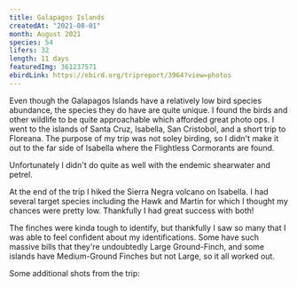 ```yaml
---
title: Galapagos Islands
createdAt: "2021-08-01"
month: August 2021
species: 54
lifers: 32
length: 11 days
featuredImg: 361237571
ebirdLink: https://ebird.org/tripreport/3964?view=photos
---
```


Even though the Galapagos Islands have a relatively low bird species abundance, the species they do have are quite unique. I found the birds and other wildlife to be quite approachable which afforded great photo ops. I went to the islands of Santa Cruz, Isabella, San Cristobol, and a short trip to Floreana. The purpose of my trip was not soley birding, so I didn't make it out to the far side of Isabella where the Flightless Cormorants are found.

<EbirdImage id="ML363177591" species="Galapagos Penguin" />
<EbirdImage
  id="ML361218541"
  species="Waved Albatross"
  text="I had the best success with Waved Albatross on the boats between the islands."
/>

<EbirdImage id="ML361213521" species="Red-billed Tropicbird" />
<EbirdImage id="ML363706101" species="Blue-footed Booby" />
<EbirdImage id="ML363176681" species="Striated Heron (Galapagos)" />

Unfortunately I didn't do quite as well with the endemic shearwater and petrel.

<EbirdImage id="ML363187181" species="Galapagos Shearwater" />
<EbirdImage id="ML363170611" species="Galapagos Petrel" />

<EbirdImage id="ML363709881" species="Galapagos Dove" />
<EbirdImage
  id="ML361252091"
  species="Dark-billed Cuckoo"
  text="I thought I would have a difficult time with these, but after searching for and finding this one I incidentally saw several more"
/>
<EbirdImage
  id="ML360633991"
  species="Galapagos Rail"
  text="This was possibly the biggest highlight of the trip. They're extremely secretive and very few people have photos of them at all. I was fortunate enough to get amazing views after putting in quite a bit of effort researching and searching in the field."
/>
<EbirdImage id="ML361233831" species="San Cristobal Mockingbird" />
<EbirdImage
  id="ML361209501"
  species="Floreana Mockingbird"
  text={`Evidently at one point they moved all the Floreana Mockingbirds onto one or two offshore "rocks". Our boat circled one of them and I was eventually able to spot one on a cactus. There's only about 750 left in the wild, 70 of which were evidently on the rock we visited (Champion).`}
/>
<EbirdImage id="ML361214191" species="Galapagos Flycatcher" />
<EbirdImage
  id="ML363169581"
  species="Short-eared Owl (Galapagos)"
  text="This was a pleasant surprise. I randomly came across it while out cycling the highlands of Santa Cruz in search of a Brujo Flycatcher. I only ever saw a Brujo briefly from a bus."
/>
<EbirdImage id="ML363206601" species="Green Warbler-Finch" />

At the end of the trip I hiked the Sierra Negra volcano on Isabella. I had several target species including the Hawk and Martin for which I thought my chances were pretty low. Thankfully I had great success with both!

<EbirdImage id="ML363171871" species="Galapagos Hawk" />
<EbirdImage id="ML363174191" species="Galapagos Martin" />

The finches were kinda tough to identify, but thankfully I saw so many that I was able to feel confident about my identifications. Some have such massive bills that they're undoubtedly Large Ground-Finch, and some islands have Medium-Ground Finches but not Large, so it all worked out.

<EbirdImage id="ML361238771" species="Small Ground-Finch" />
<EbirdImage id="ML361237541" species="Vegetarian Finch" text="Such a cool name!" />
<EbirdImage id="ML361237571" species="Woodpecker Finch" />
<EbirdImage id="ML361243921" species="Large Ground-Finch" />
<EbirdImage id="ML363207781" species="Common Cactus-Finch" />

Some additional shots from the trip:

<EbirdImage id="ML363178361" species="Whimbrel" />
<EbirdImage id="ML363178411" species="Ruddy Turnstone" />
<EbirdImage id="ML363710841" species="Brown Noddy" />
